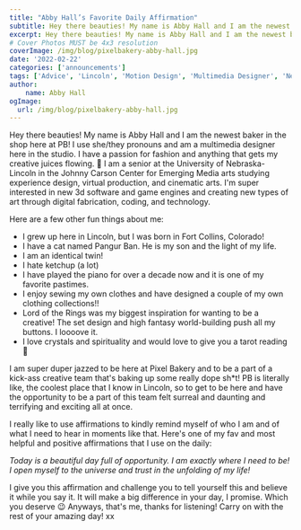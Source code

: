 ```yaml
---
title: "Abby Hall’s Favorite Daily Affirmation"
subtitle: Hey there beauties! My name is Abby Hall and I am the newest baker in the shop here at PB!
excerpt: Hey there beauties! My name is Abby Hall and I am the newest baker in the shop here at PB!
# Cover Photos MUST be 4x3 resolution
coverImage: /img/blog/pixelbakery-abby-hall.jpg
date: '2022-02-22'
categories: ['announcements']
tags: ['Advice', 'Lincoln', 'Motion Design', 'Multimedia Designer', 'Nebraska', 'Spotlight']
author:
    name: Abby Hall
ogImage:
  url: /img/blog/pixelbakery-abby-hall.jpg
---
```

Hey there beauties! My name is Abby Hall and I am the newest baker in the shop here at PB! I use she/they pronouns and am a multimedia designer here in the studio. I have a passion for fashion and anything that gets my creative juices flowing. 🙂 I am a senior at the University of Nebraska-Lincoln in the Johnny Carson Center for Emerging Media arts studying experience design, virtual production, and cinematic arts. I'm super interested in new 3d software and game engines and creating new types of art through digital fabrication, coding, and technology.

Here are a few other fun things about me:

-   I grew up here in Lincoln, but I was born in Fort Collins, Colorado!
-   I have a cat named Pangur Ban. He is my son and the light of my life.
-   I am an identical twin!
-   I hate ketchup (a lot)
-   I have played the piano for over a decade now and it is one of my favorite pastimes.
-   I enjoy sewing my own clothes and have designed a couple of my own clothing collections!!
-   Lord of the Rings was my biggest inspiration for wanting to be a creative! The set design and high fantasy world-building push all my buttons. I loooove it.
-   I love crystals and spirituality and would love to give you a tarot reading 🙂

I am super duper jazzed to be here at Pixel Bakery and to be a part of a kick-ass creative team that's baking up some really dope sh*t! PB is literally like, the coolest place that I know in Lincoln, so to get to be here and have the opportunity to be a part of this team felt surreal and daunting and terrifying and exciting all at once.

I really like to use affirmations to kindly remind myself of who I am and of what I need to hear in moments like that. Here's one of my fav and most helpful and positive affirmations that I use on the daily:

*Today is a beautiful day full of opportunity.*
*I am exactly where I need to be!*
*I open myself to the universe and trust in the unfolding of my life!*

I give you this affirmation and challenge you to tell yourself this and believe it while you say it. It will make a big difference in your day, I promise. Which you deserve 😉 Anyways, that's me, thanks for listening! Carry on with the rest of your amazing day! xx